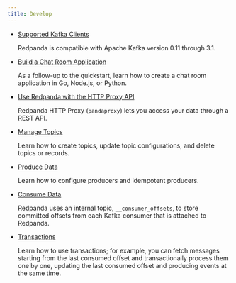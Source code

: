 ```yaml
---
title: Develop
---
```


<head>
    <meta name="title" content="Develop | Redpanda Docs"/>
    <meta name="description" content="Develop doc topics."/>
    <link rel="canonical" href="https://docs.redpanda.com/docs/develop/" />
</head>

- [Supported Kafka Clients](../develop/kafka-clients)

    Redpanda is compatible with Apache Kafka version 0.11 through 3.1. 

- [Build a Chat Room Application](../develop/code-examples)

    As a follow-up to the quickstart, learn how to create a chat room application in Go, Node.js, or Python.

- [Use Redpanda with the HTTP Proxy API](../develop/http-proxy)

    Redpanda HTTP Proxy (`pandaproxy`) lets you access your data through a REST API. 

- [Manage Topics](../develop/config-topics)

    Learn how to create topics, update topic configurations, and delete topics or records. 

- [Produce Data](../develop/produce-data)

    Learn how to configure producers and idempotent producers.

- [Consume Data](../develop/consume-data/)
      
    Redpanda uses an internal topic, `__consumer_offsets`, to store committed offsets from each Kafka consumer that is attached to Redpanda. 

- [Transactions](../develop/transactions)

    Learn how to use transactions; for example, you can fetch messages starting from the last consumed offset and transactionally process them one by one, updating the last consumed offset and producing events at the same time.

